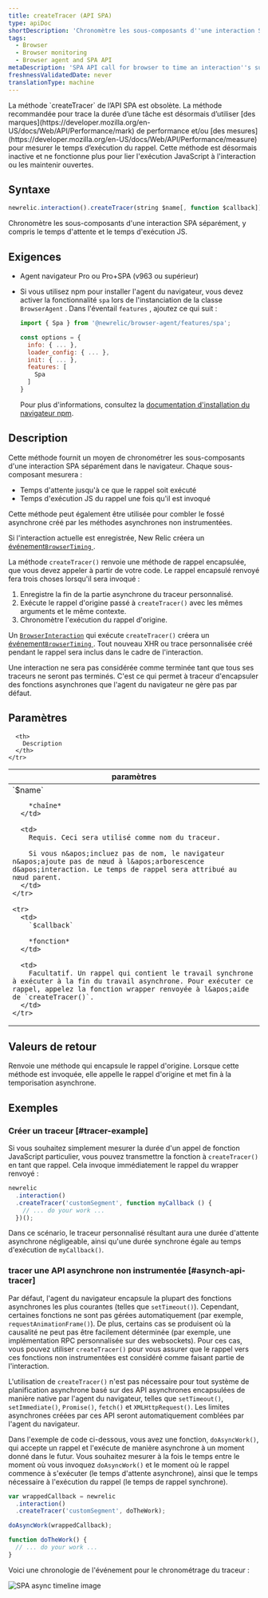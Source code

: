 ```yaml
---
title: createTracer (API SPA)
type: apiDoc
shortDescription: 'Chronomètre les sous-composants d''une interaction SPA séparément, y compris le temps d''attente et le temps d''exécution JS.'
tags:
  - Browser
  - Browser monitoring
  - Browser agent and SPA API
metaDescription: 'SPA API call for browser to time an interaction''s sub-components separately, including wait time and JS execution time.'
freshnessValidatedDate: never
translationType: machine
---
```


<Callout variant="important">
  La méthode `createTracer` de l’API SPA est obsolète. La méthode recommandée pour trace la durée d’une tâche est désormais d’utiliser [des marques](https://developer.mozilla.org/en-US/docs/Web/API/Performance/mark) de performance et/ou [des mesures](https://developer.mozilla.org/en-US/docs/Web/API/Performance/measure) pour mesurer le temps d’exécution du rappel. Cette méthode est désormais inactive et ne fonctionne plus pour lier l&apos;exécution JavaScript à l&apos;interaction ou les maintenir ouvertes.
</Callout>

## Syntaxe

```js
newrelic.interaction().createTracer(string $name[, function $callback])
```

Chronomètre les sous-composants d&apos;une interaction SPA séparément, y compris le temps d&apos;attente et le temps d&apos;exécution JS.

## Exigences

* Agent navigateur Pro ou Pro+SPA (v963 ou supérieur)

* Si vous utilisez npm pour installer l&apos;agent du navigateur, vous devez activer la fonctionnalité `spa` lors de l&apos;instanciation de la classe `BrowserAgent` . Dans l&apos;éventail `features` , ajoutez ce qui suit :

  ```js
  import { Spa } from '@newrelic/browser-agent/features/spa';

  const options = {
    info: { ... },
    loader_config: { ... },
    init: { ... },
    features: [
      Spa
    ]
  }
  ```

  Pour plus d&apos;informations, consultez la [documentation d&apos;installation du navigateur npm](https://www.npmjs.com/package/@newrelic/browser-agent#new-relic-browser-agent).

## Description

Cette méthode fournit un moyen de chronométrer les sous-composants d&apos;une interaction SPA séparément dans le navigateur. Chaque sous-composant mesurera :

* Temps d&apos;attente jusqu&apos;à ce que le rappel soit exécuté
* Temps d&apos;exécution JS du rappel une fois qu&apos;il est invoqué

Cette méthode peut également être utilisée pour combler le fossé asynchrone créé par les méthodes asynchrones non instrumentées.

Si l&apos;interaction actuelle est enregistrée, New Relic créera un [événement`BrowserTiming` ](/docs/insights/explore-data/attributes/browser-default-attributes-insights#browsertiming-attributes).

La méthode `createTracer()` renvoie une méthode de rappel encapsulée, que vous devez appeler à partir de votre code. Le rappel encapsulé renvoyé fera trois choses lorsqu&apos;il sera invoqué :

1. Enregistre la fin de la partie asynchrone du traceur personnalisé.
2. Exécute le rappel d&apos;origine passé à `createTracer()` avec les mêmes arguments et le même contexte.
3. Chronomètre l&apos;exécution du rappel d&apos;origine.

Un [`BrowserInteraction`](/docs/insights/explore-data/attributes/browser-default-attributes-insights#browserinteraction-attributes) qui exécute `createTracer()` créera un [événement`BrowserTiming` ](/docs/insights/explore-data/attributes/browser-default-attributes-insights#browsertiming-attributes). Tout nouveau XHR ou trace personnalisée créé pendant le rappel sera inclus dans le cadre de l&apos;interaction.

Une interaction ne sera pas considérée comme terminée tant que tous ses traceurs ne seront pas terminés. C&apos;est ce qui permet à traceur d&apos;encapsuler des fonctions asynchrones que l&apos;agent du navigateur ne gère pas par défaut.

## Paramètres

<table>
  <thead>
    <tr>
      <th width="25%">
        paramètres
      </th>

      <th>
        Description
      </th>
    </tr>
  </thead>

  <tbody>
    <tr>
      <td>
        `$name`

        *chaîne*
      </td>

      <td>
        Requis. Ceci sera utilisé comme nom du traceur.

        Si vous n&apos;incluez pas de nom, le navigateur n&apos;ajoute pas de nœud à l&apos;arborescence d&apos;interaction. Le temps de rappel sera attribué au nœud parent.
      </td>
    </tr>

    <tr>
      <td>
        `$callback`

        *fonction*
      </td>

      <td>
        Facultatif. Un rappel qui contient le travail synchrone à exécuter à la fin du travail asynchrone. Pour exécuter ce rappel, appelez la fonction wrapper renvoyée à l&apos;aide de `createTracer()`.
      </td>
    </tr>
  </tbody>
</table>

## Valeurs de retour

Renvoie une méthode qui encapsule le rappel d&apos;origine. Lorsque cette méthode est invoquée, elle appelle le rappel d&apos;origine et met fin à la temporisation asynchrone.

## Exemples

### Créer un traceur [#tracer-example]

Si vous souhaitez simplement mesurer la durée d&apos;un appel de fonction JavaScript particulier, vous pouvez transmettre la fonction à `createTracer()` en tant que rappel. Cela invoque immédiatement le rappel du wrapper renvoyé :

```js
newrelic
  .interaction()
  .createTracer('customSegment', function myCallback () {
    // ... do your work ...
  })();
```

Dans ce scénario, le traceur personnalisé résultant aura une durée d&apos;attente asynchrone négligeable, ainsi qu&apos;une durée synchrone égale au temps d&apos;exécution de `myCallback()`.

### tracer une API asynchrone non instrumentée [#asynch-api-tracer]

Par défaut, l&apos;agent du navigateur encapsule la plupart des fonctions asynchrones les plus courantes (telles que `setTimeout()`). Cependant, certaines fonctions ne sont pas gérées automatiquement (par exemple, `requestAnimationFrame()`). De plus, certains cas se produisent où la causalité ne peut pas être facilement déterminée (par exemple, une implémentation RPC personnalisée sur des websockets). Pour ces cas, vous pouvez utiliser `createTracer()` pour vous assurer que le rappel vers ces fonctions non instrumentées est considéré comme faisant partie de l&apos;interaction.

L&apos;utilisation de `createTracer()` n&apos;est pas nécessaire pour tout système de planification asynchrone basé sur des API asynchrones encapsulées de manière native par l&apos;agent du navigateur, telles que `setTimeout()`, `setImmediate()`, `Promise()`, `fetch()` et `XMLHttpRequest()`. Les limites asynchrones créées par ces API seront automatiquement comblées par l&apos;agent du navigateur.

Dans l&apos;exemple de code ci-dessous, vous avez une fonction, `doAsyncWork()`, qui accepte un rappel et l&apos;exécute de manière asynchrone à un moment donné dans le futur. Vous souhaitez mesurer à la fois le temps entre le moment où vous invoquez `doAsyncWork()` et le moment où le rappel commence à s&apos;exécuter (le temps d&apos;attente asynchrone), ainsi que le temps nécessaire à l&apos;exécution du rappel (le temps de rappel synchrone).

```js
var wrappedCallback = newrelic
  .interaction()
  .createTracer('customSegment', doTheWork);

doAsyncWork(wrappedCallback);

function doTheWork() {
  // ... do your work ...
}
```

Voici une chronologie de l&apos;événement pour le chronométrage du traceur :

<img title="spa-trace-async-timeline.png" alt="SPA async timeline image" src="/images/browser_diagram_async-timeline.webp" />